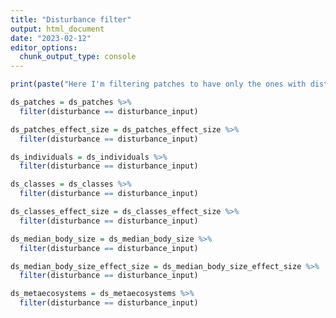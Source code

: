 ```yaml
---
title: "Disturbance filter"
output: html_document
date: "2023-02-12"
editor_options: 
  chunk_output_type: console
---
```


```r
print(paste("Here I'm filtering patches to have only the ones with disturbance", disturbance_input))

ds_patches = ds_patches %>%
  filter(disturbance == disturbance_input)

ds_patches_effect_size = ds_patches_effect_size %>%
  filter(disturbance == disturbance_input)

ds_individuals = ds_individuals %>%
  filter(disturbance == disturbance_input)

ds_classes = ds_classes %>%
  filter(disturbance == disturbance_input)

ds_classes_effect_size = ds_classes_effect_size %>%
  filter(disturbance == disturbance_input)

ds_median_body_size = ds_median_body_size %>%
  filter(disturbance == disturbance_input)

ds_median_body_size_effect_size = ds_median_body_size_effect_size %>%
  filter(disturbance == disturbance_input)

ds_metaecosystems = ds_metaecosystems %>%
  filter(disturbance == disturbance_input)
```